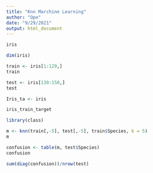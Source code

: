 ---
title: "Knn Marchine Learning"
author: "Ope"
date: "9/29/2021"
output: html_document
---


```{r}

iris
```
```{r}
dim(iris)
```


```{r}
train <- iris[1:129,]
train
```

```{r}
test <- iris[130:150,]
test
```
```{r}
Iris_ta <- iris
```


```{r}
iris_train_target
```



```{r}
library(class)
```


```{r}
m <- knn(train[,-5], test[,-5], train$Species, k = 5)
m
```

```{r}
confusion <- table(m, test$Species)
confusion
```


```{r}
sum(diag(confusion))/nrow(test)
```

